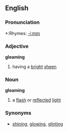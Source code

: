 ==English==

===Pronunciation===
*:Rhymes: [[Rhymes:English:-iːmɪŋ|-iːmɪŋ]]

===Adjective===
'''gleaming'''
# having a [[bright]] [[sheen]]
===Noun===
'''gleaming'''
# a [[flash]] or [[reflect]]ed [[light]]

===Synonyms===
* [[shining]], [[glowing]], [[glinting]]